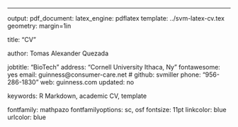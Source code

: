 ---
output: 
  pdf_document:
    latex_engine: pdflatex
    template: ../svm-latex-cv.tex
geometry: margin=1in

title: "CV"

author: Tomas Alexander Quezada

jobtitle: "BioTech"
address: "Cornell University Ithaca, Ny"
fontawesome: yes
email: guinness@consumer-care.net
# github: svmiller
phone: "956-286-1830"
web: guinness.com
updated: no

keywords: R Markdown, academic CV, template

fontfamily: mathpazo
fontfamilyoptions: sc, osf
fontsize: 11pt
linkcolor: blue
urlcolor: blue